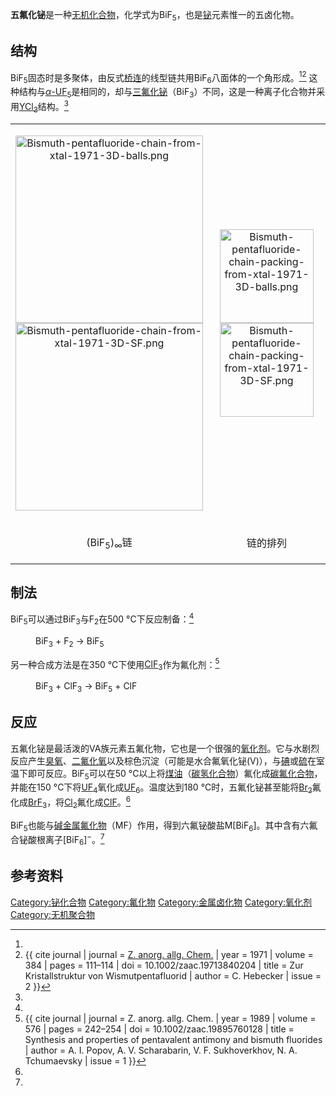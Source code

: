 {{chembox
| Name = 五氟化铋
| ImageFile = Bismuth-pentafluoride-chains-from-xtal-1971-3D-balls.png
|   ImageSize = 240px
|   ImageName = 
| ImageFile1 = Bismuth-pentafluoride-chains-from-xtal-1971-3D-SF.png
|   ImageSize1 = 240px
|   ImageName1 = 
|   OtherNames = 氟化铋(V)
| Section1 = {{Chembox Identifiers
| CASNo_Ref = {{cascite|correct|CAS}}
| ChemSpiderID = 21172752
| SMILES = [F-].[F-].[F-].[F-].[F-].[BiH3+3]
| InChIKey = MELFHUKMGVSOTN-COTDSHSIAY
| CASNo = 7787-62-4
| InChI = 1/Bi.5FH.3H/h;5*1H;;;/q+3;;;;;;;;/p-5/rBiH3.5FH/h1H3;5*1H/q+3;;;;;/p-5
| PubChem = 123260
| ChEBI_Ref = {{ebicite|correct|EBI}}
| ChEBI = 30426
}}
| Section2 = {{Chembox Properties
|   Formula = BiF<sub>5</sub>
|   MolarMass = 303.97
|   Appearance = 白色针状晶体<ref name="G&E" />或无色晶体<ref name="H&W" />
|   Density = 5.40 g cm<sup>−3</sup><ref name="G&E" />
|   MeltingPt = 151.4 °C<ref name="H&W">{{Holleman&Wiberg|pages=769–770}}</ref>, 154.4 °C<ref name="G&E">{{Greenwood&Earnshaw2nd|pages=561–563}}</ref>
|   BoilingPt = 230 °C<ref name="G&E" /><ref name="H&W" />
|   Solubility = 
|   SolubleOther = 
|    Solvent = 
  }}
| Section3 = {{Chembox Structure
| CrystalStruct = 
| Coordination = [[正八面体|正八面体]] }}
| Section4 = {{Chembox Thermochemistry
| DeltaHf = 
| DeltaHc = 
| Entropy = 
| HeatCapacity = }}
| Section7 = {{Chembox Hazards
|   ExternalMSDS = 
|   EUClass = 
|   EUIndex = 
|   MainHazards = 
|   NFPA-H = 
|   NFPA-F = 
|   NFPA-R = 
|   NFPA-O = 
|   RPhrases = 
|   SPhrases = 
|   RSPhrases = 
|   FlashPt = 
|   Autoignition = 
|   ExploLimits = 
|   LD50 =
|   PEL = 
  }}
| Section8 = {{Chembox Related
|   OtherAnions = [[三氯化铋|三氯化铋]]、[[三溴化铋|三溴化铋]]、[[三碘化铋|三碘化铋]]、[[五甲基铋|五甲基铋]]
|   OtherCations = [[五氟化磷|五氟化磷]]、[[五氟化砷|五氟化砷]]、[[五氟化锑|五氟化锑]]
|   OtherCpds = [[三氟化铋|三氟化铋]]
  }}
}}

'''五氟化铋'''是一种[[无机化合物|无机化合物]]，化学式为BiF<sub>5</sub>，也是[[铋|铋]]元素惟一的五卤化物。

== 结构 ==
BiF<sub>5</sub>固态时是多聚体，由反式[[桥连|桥连]]的线型链共用BiF<sub>6</sub>八面体的一个角形成。<ref name="G&E" /><ref>{{ cite journal | journal = [[Zeitschrift_für_anorganische_und_allgemeine_Chemie|Z. anorg. allg. Chem.]] | year = 1971 | volume = 384 | pages = 111–114 | doi = 10.1002/zaac.19713840204 | title = Zur Kristallstruktur von Wismutpentafluorid | author = C. Hebecker | issue = 2 }}</ref> 这种结构与[[五氟化铀|''α''-UF<sub>5</sub>]]是相同的，却与[[三氟化铋|三氟化铋]]（BiF<sub>3</sub>）不同，这是一种离子化合物并采用[[三氯化钇|YCl<sub>3</sub>]]结构。<ref name="G&E" />

<center>
{|align="center"  class="wikitable"
|<center>[[File:Bismuth-pentafluoride-chain-from-xtal-1971-3D-balls.png|300px]]<br>[[File:Bismuth-pentafluoride-chain-from-xtal-1971-3D-SF.png|300px]]</center>||<center>[[File:Bismuth-pentafluoride-chain-packing-from-xtal-1971-3D-balls.png|150px]] [[File:Bismuth-pentafluoride-chain-packing-from-xtal-1971-3D-SF.png|150px]]</center>
|-
|<center>(BiF<sub>5</sub>)<sub>∞</sub>链</center>||<center>链的排列</center>
|}
</center>

== 制法 ==
BiF<sub>5</sub>可以通过BiF<sub>3</sub>与F<sub>2</sub>在500 °C下反应制备：<ref name="H&W" />

:BiF<sub>3</sub> + F<sub>2</sub> → BiF<sub>5</sub>

另一种合成方法是在350 °C下使用[[三氟化氯|ClF<sub>3</sub>]]作为氟化剂：<ref>{{ cite journal | journal = Z. anorg. allg. Chem. | year = 1989 | volume = 576 | pages = 242–254 | doi = 10.1002/zaac.19895760128 | title = Synthesis and properties of pentavalent antimony and bismuth fluorides | author = A. I. Popov, A. V. Scharabarin, V. F. Sukhoverkhov, N. A. Tchumaevsky | issue = 1 }}</ref>

:BiF<sub>3</sub> + ClF<sub>3</sub> → BiF<sub>5</sub> + ClF

== 反应 ==
五氟化铋是最活泼的VA族元素五氟化物，它也是一个很强的[[氧化剂|氧化剂]]。它与水剧烈反应产生[[臭氧|臭氧]]、[[二氟化氧|二氟化氧]]以及棕色沉淀（可能是水合氟氧化铋(V)），与[[碘|碘]]或[[硫|硫]]在室温下即可反应。BiF<sub>5</sub>可以在50 °C以上将[[煤油|煤油]]（[[碳氢化合物|碳氢化合物]]）氟化成[[碳氟化合物|碳氟化合物]]，并能在150 °C下将[[四氟化铀|UF<sub>4</sub>]]氧化成[[六氟化铀|UF<sub>6</sub>]]。温度达到180 °C时，五氟化铋甚至能将[[溴|Br<sub>2</sub>]]氟化成[[三氟化溴|BrF<sub>3</sub>]]，将[[氯|Cl<sub>2</sub>]]氟化成[[一氟化氯|ClF]]。<ref name="G&E" />

BiF<sub>5</sub>也能与[[碱金属|碱金属]][[氟化物|氟化物]]（MF）作用，得到六氟铋酸盐M[BiF<sub>6</sub>]。其中含有六氟合铋酸根离子[BiF<sub>6</sub>]<sup>−</sup>。<ref name="H&W" />

==参考资料==
{{reflist}}
{{铋化合物}}

[[Category:铋化合物|Category:铋化合物]]
[[Category:氟化物|Category:氟化物]]
[[Category:金属卤化物|Category:金属卤化物]]
[[Category:氧化剂|Category:氧化剂]]
[[Category:无机聚合物|Category:无机聚合物]]